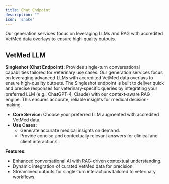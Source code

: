 ```yaml
---
title: Chat Endpoint
description: ""
icon: 'snake'
---
```



Our generation services focus on leveraging LLMs and RAG with accredited VetMed data overlays to ensure high-quality outputs.

## VetMed LLM

**Singleshot (Chat Endpoint):** Provides single-turn conversational capabilities tailored for veterinary use cases.
Our generation services focus on leveraging advanced LLMs with accredited VetMed data overlays to ensure high-quality outputs. The Singleshot endpoint is built to deliver quick and precise responses for veterinary-specific queries by integrating your preferred LLM (e.g., ChatGPT-4, Claude) with our context-aware RAG engine. This ensures accurate, reliable insights for medical decision-making.
- **Core Service:** Choose your preferred LLM augmented with accredited VetMed data.
- **Use Cases:**
  - Generate accurate medical insights on demand.
  - Provide concise and contextually relevant answers for clinical and client interactions.

**Features:**
- Enhanced conversational AI with RAG-driven contextual understanding.
- Dynamic integration of curated VetMed data for precision.
- Streamlined outputs for single-turn interactions tailored to veterinary workflows.
